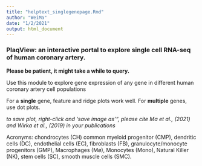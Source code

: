 ```yaml
---
title: "helptext_singlegenepage.Rmd"
author: "WeiMa"
date: "1/2/2021"
output: html_document
---
```

### **PlaqView**: an interactive portal to explore single cell RNA-seq of human coronary artery.

**Please be patient, it might take a while to query.** 

Use this module to explore gene expression of any gene in different human coronary artery cell populations

For a **single** gene, feature and ridge plots work well. For **multiple** genes, use dot plots.

*to save plot, right-click and 'save image as'", please cite Ma et al., (2021) and Wirka et al., (2019) in your publications*

Acronyms: chondrocytes (CH) common myeloid progenitor (CMP), dendritic cells (DC), endothelial cells (EC), fibroblasts (FB), granulocyte/monocyte progenitors (GMP), Macrophages (Mø), Monocytes (Mono), Natural Killer (NK), stem cells (SC), smooth muscle cells (SMC).